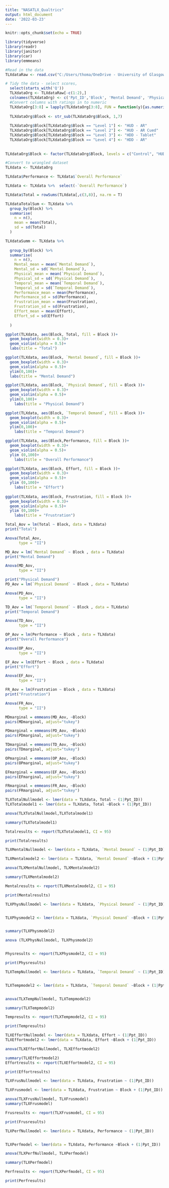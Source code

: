 ```yaml
---
title: "NASATLX_Qualtrics"
output: html_document
date: '2022-03-23'
---
```


```r
knitr::opts_chunk$set(echo = TRUE)
```

```r
library(tidyverse)
library(readr)
library(janitor)
library(car)
library(emmeans)
```


```r
#Read in the data
TLXdataRaw <- read.csv("C:/Users/thoma/OneDrive - University of Glasgow/Desktop/Study3/data/Qualtrics/TLX/Study3TLX.csv") %>% 

# Tidy the data - select scores,
  select(starts_with('Q'))
  TLXdataOrg <- TLXdataRaw[-c(1:2),]
  colnames(TLXdataOrg) <- c('Ppt_ID','Block', 'Mental Demand', 'Physical Demand', 'Temporal Demand', 'Overall Performance', 'Effort', 'Frustration')
  #Convert columns with ratings in to numeric
  TLXdataOrg[3:8] = lapply(TLXdataOrg[3:8], FUN = function(y){as.numeric(y)})
  
  TLXdataOrg$Block <- str_sub(TLXdataOrg$Block, 1,7)
  
  TLXdataOrg$Block[TLXdataOrg$Block == "Level 1"] <- "HUD - AR"
  TLXdataOrg$Block[TLXdataOrg$Block == "Level 2"] <- "HUD - AR Cued"
  TLXdataOrg$Block[TLXdataOrg$Block == "Level 3"] <- "HDD - Tablet"
  TLXdataOrg$Block[TLXdataOrg$Block == "Level 4"] <- "HDD - AR"
  
  
TLXdataOrg$Block <- factor(TLXdataOrg$Block, levels = c("Control", "HUD - AR","HUD - AR Cued", "HDD - AR", "HDD - Tablet"))


```


```r
#Convert to wrangled dataset
TLXdata <- TLXdataOrg 

TLXdata$Performance <- TLXdata$`Overall Performance` 

TLXdata <- TLXdata %>%  select(-`Overall Performance`)

TLXdata$Total = rowSums(TLXdata[,c(3,8)], na.rm = T)


```


```r
TLXdataTotalSum <- TLXdata %>% 
  group_by(Block) %>% 
  summarise(
    n = n(),
    mean = mean(Total),
    sd = sd(Total)
  )
```


```r
TLXdataSumm <- TLXdata %>% 
  
  group_by(Block) %>% 
  summarise(
    n = n(),
    Mental_mean = mean(`Mental Demand`),
    Mental_sd = sd(`Mental Demand`),
    Physical_mean = mean(`Physical Demand`),
    Physical_sd = sd(`Physical Demand`),
    Temporal_mean = mean(`Temporal Demand`),
    Temporal_sd = sd(`Temporal Demand`),
    Performance_mean = mean(Performance),
    Performance_sd = sd(Performance),
    Frustration_mean = mean(Frustration),
    Frustration_sd = sd(Frustration),
    Effort_mean = mean(Effort),
    Effort_sd = sd(Effort)
    
  )


```

```r
ggplot(TLXdata, aes(Block, Total, fill = Block ))+
  geom_boxplot(width = 0.3)+
  geom_violin(alpha = 0.5)+
  labs(title = "Total")
```


```r
ggplot(TLXdata, aes(Block, `Mental Demand`, fill = Block ))+
  geom_boxplot(width = 0.3)+
  geom_violin(alpha = 0.5)+
  ylim(0,100)+
  labs(title = "Mental Demand")

ggplot(TLXdata, aes(Block, `Physical Demand`, fill = Block ))+
  geom_boxplot(width = 0.3)+
  geom_violin(alpha = 0.5)+
  ylim(0,100)+
    labs(title = "Physical Demand")

ggplot(TLXdata, aes(Block, `Temporal Demand`, fill = Block ))+
  geom_boxplot(width = 0.3)+
  geom_violin(alpha = 0.5)+
  ylim(0,100)+
    labs(title = "Temporal Demand")

ggplot(TLXdata, aes(Block,Performance, fill = Block ))+
  geom_boxplot(width = 0.3)+
  geom_violin(alpha = 0.5)+
  ylim (0,100)+
    labs(title = "Overall Performance")

ggplot(TLXdata, aes(Block, Effort, fill = Block ))+
  geom_boxplot(width = 0.3)+
  geom_violin(alpha = 0.5)+
  ylim (0,100)+
    labs(title = "Effort")
  
ggplot(TLXdata, aes(Block, Frustration, fill = Block ))+
  geom_boxplot(width = 0.3)+
  geom_violin(alpha = 0.5)+
  ylim (0,100)+
    labs(title = "Frustration")


```



```r
Total_Aov = lm(Total ~ Block, data = TLXdata) 
print("Total")

Anova(Total_Aov,
      type = "II")

```



```r

MD_Aov = lm(`Mental Demand` ~ Block , data = TLXdata) 
print("Mental Demand")

Anova(MD_Aov,
      type = "II")

print("Physical Demand")
PD_Aov = lm(`Physical Demand` ~ Block , data = TLXdata) 

Anova(PD_Aov,
      type = "II")

TD_Aov = lm(`Temporal Demand` ~ Block , data = TLXdata) 
print("Temporal Demand")

Anova(TD_Aov,
      type = "II")

OP_Aov = lm(Performance ~ Block , data = TLXdata) 
print("Overall Performance")

Anova(OP_Aov,
      type = "II")

EF_Aov = lm(Effort ~ Block , data = TLXdata) 
print("Effort")

Anova(EF_Aov,
      type = "II")

FR_Aov = lm(Frustration ~ Block , data = TLXdata)
print("Frustration")

Anova(FR_Aov,
      type = "II")
```


```r
MDmarginal = emmeans(MD_Aov, ~Block)
pairs(MDmarginal, adjust="tukey")
```


```r
PDmarginal = emmeans(PD_Aov, ~Block)
pairs(PDmarginal, adjust="tukey")

```


```r
TDmarginal = emmeans(TD_Aov, ~Block)
pairs(TDmarginal, adjust="tukey")

```

```r
OPmarginal = emmeans(OP_Aov, ~Block)
pairs(OPmarginal, adjust="tukey")

```

```r
EFmarginal = emmeans(EF_Aov, ~Block)
pairs(EFmarginal, adjust="tukey")

```

```r
FRmarginal = emmeans(FR_Aov, ~Block)
pairs(FRmarginal, adjust="tukey")

```


```r
TLXTotalNullmodel <- lmer(data = TLXdata, Total ~ (1|Ppt_ID))
TLXTotalmodel1 <- lmer(data = TLXdata, Total ~Block + (1|Ppt_ID))

anova(TLXTotalNullmodel,TLXTotalmodel1)

summary(TLXTotalmodel1)
```


```r
Totalresults <- report(TLXTotalmodel1, CI = 95)

print(Totalresults)
```

```r

TLXMentalNullmodel <- lmer(data = TLXdata, `Mental Demand` ~ (1|Ppt_ID))

TLXMentalmodel2 <- lmer(data = TLXdata, `Mental Demand` ~Block + (1|Ppt_ID))

anova(TLXMentalNullmodel, TLXMentalmodel2)

summary(TLXMentalmodel2)

Mentalresults <- report(TLXMentalmodel2, CI = 95)

print(Mentalresults)
```
```r
TLXPhysNullmodel <- lmer(data = TLXdata, `Physical Demand` ~ (1|Ppt_ID))


TLXPhysmodel2 <- lmer(data = TLXdata, `Physical Demand` ~Block + (1|Ppt_ID))


summary(TLXPhysmodel2)

anova (TLXPhysNullmodel, TLXPhysmodel2)


Physresults <- report(TLXPhysmodel2, CI = 95)

print(Physresults)
```
```r
TLXTempNullmodel <- lmer(data = TLXdata, `Temporal Demand` ~ (1|Ppt_ID))


TLXTempmodel2 <- lmer(data = TLXdata, `Temporal Demand` ~Block + (1|Ppt_ID))


anova(TLXTempNullmodel, TLXTempmodel2)

summary(TLXTempmodel2)

Tempresults <- report(TLXTempmodel2, CI = 95)

print(Tempresults)
```

```r
TLXEffortNullmodel <- lmer(data = TLXdata, Effort ~ (1|Ppt_ID))
TLXEffortmodel2 <- lmer(data = TLXdata, Effort ~Block + (1|Ppt_ID))

anova(TLXEffortNullmodel, TLXEffortmodel2)

summary(TLXEffortmodel2)
Effortresults <- report(TLXEffortmodel2, CI = 95)

print(Effortresults)
```

```r
TLXFrusNullmodel <- lmer(data = TLXdata, Frustration ~ (1|Ppt_ID))

TLXFrusmodel <- lmer(data = TLXdata, Frustration ~ Block + (1|Ppt_ID))

anova(TLXFrusNullmodel, TLXFrusmodel)
summary(TLXFrusmodel)

Frusresults <- report(TLXFrusmodel, CI = 95)

print(Frusresults)
```

```r
TLXPerfNullmodel <- lmer(data = TLXdata, Performance ~ (1|Ppt_ID))


TLXPerfmodel <- lmer(data = TLXdata, Performance ~Block + (1|Ppt_ID))

anova(TLXPerfNullmodel, TLXPerfmodel)

summary(TLXPerfmodel)

Perfresults <- report(TLXPerfmodel, CI = 95)

print(Perfresults)
```